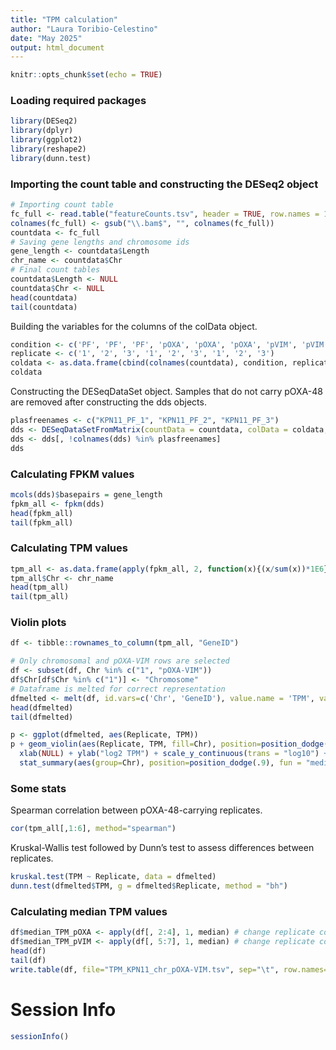 ```yaml
---
title: "TPM calculation"
author: "Laura Toribio-Celestino"
date: "May 2025"
output: html_document
---
```


```r
knitr::opts_chunk$set(echo = TRUE)
```

### Loading required packages

```r
library(DESeq2)
library(dplyr)
library(ggplot2)
library(reshape2)
library(dunn.test)
```

### Importing the count table and constructing the DESeq2 object

```r
# Importing count table
fc_full <- read.table("featureCounts.tsv", header = TRUE, row.names = 1)
colnames(fc_full) <- gsub("\\.bam$", "", colnames(fc_full))
countdata <- fc_full
# Saving gene lengths and chromosome ids
gene_length <- countdata$Length
chr_name <- countdata$Chr
# Final count tables
countdata$Length <- NULL
countdata$Chr <- NULL
head(countdata)
tail(countdata)
```

Building the variables for the columns of the colData object.

```r
condition <- c('PF', 'PF', 'PF', 'pOXA', 'pOXA', 'pOXA', 'pVIM', 'pVIM', 'pVIM')
replicate <- c('1', '2', '3', '1', '2', '3', '1', '2', '3')
coldata <- as.data.frame(cbind(colnames(countdata), condition, replicate))
coldata
```

Constructing the DESeqDataSet object. Samples that do not carry pOXA-48 are removed after constructing the dds objects.

```r
plasfreenames <- c("KPN11_PF_1", "KPN11_PF_2", "KPN11_PF_3")
dds <- DESeqDataSetFromMatrix(countData = countdata, colData = coldata, design = ~ condition)
dds <- dds[, !colnames(dds) %in% plasfreenames]
dds
```

### Calculating FPKM values

```r
mcols(dds)$basepairs = gene_length
fpkm_all <- fpkm(dds)
head(fpkm_all)
tail(fpkm_all)
```

### Calculating TPM values

```r
tpm_all <- as.data.frame(apply(fpkm_all, 2, function(x){(x/sum(x))*1E6}))
tpm_all$Chr <- chr_name
head(tpm_all)
tail(tpm_all)
```

### Violin plots

```r
df <- tibble::rownames_to_column(tpm_all, "GeneID")

# Only chromosomal and pOXA-VIM rows are selected
df <- subset(df, Chr %in% c("1", "pOXA-VIM"))
df$Chr[df$Chr %in% c("1")] <- "Chromosome"
# Dataframe is melted for correct representation
dfmelted <- melt(df, id.vars=c('Chr', 'GeneID'), value.name = 'TPM', variable.name = 'Replicate')
head(dfmelted)
tail(dfmelted)

p <- ggplot(dfmelted, aes(Replicate, TPM))
p + geom_violin(aes(Replicate, TPM, fill=Chr), position=position_dodge(.9)) +
  xlab(NULL) + ylab("log2 TPM") + scale_y_continuous(trans = "log10") +
  stat_summary(aes(group=Chr), position=position_dodge(.9), fun = "median", geom = "point", color = "black")
```

### Some stats

Spearman correlation between pOXA-48-carrying replicates.

```r
cor(tpm_all[,1:6], method="spearman")
```

Kruskal-Wallis test followed by Dunn's test to assess differences between replicates.

```r
kruskal.test(TPM ~ Replicate, data = dfmelted)
dunn.test(dfmelted$TPM, g = dfmelted$Replicate, method = "bh")
```

### Calculating median TPM values

```r
df$median_TPM_pOXA <- apply(df[, 2:4], 1, median) # change replicate columns if necessary
df$median_TPM_pVIM <- apply(df[, 5:7], 1, median) # change replicate columns if necessary
head(df)
tail(df)
write.table(df, file="TPM_KPN11_chr_pOXA-VIM.tsv", sep="\t", row.names=FALSE)
```

# Session Info

```r
sessionInfo()
```